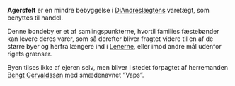 {{title:Agersfelt}}
{{author:Laura Holmegaard}}
{{timestamp:2009-10-25T14:52:41Z}}
{{copyright:Agersfelt}}
'''Agersfelt''' er en mindre bebyggelse i [[DiAndré]]slægtens varetægt, som benyttes til handel.

Denne bondeby er et af samlingspunkterne, hvortil families fæstebønder kan levere deres varer, som så derefter bliver fragtet videre til en af de større byer og herfra længere ind i [[Lenerne]], eller imod andre mål udenfor rigets grænser.

Byen tilses ikke af ejeren selv, men bliver i stedet forpagtet af herremanden [[Bengt Gervaldssøn]] med smædenavnet ”Vaps”.